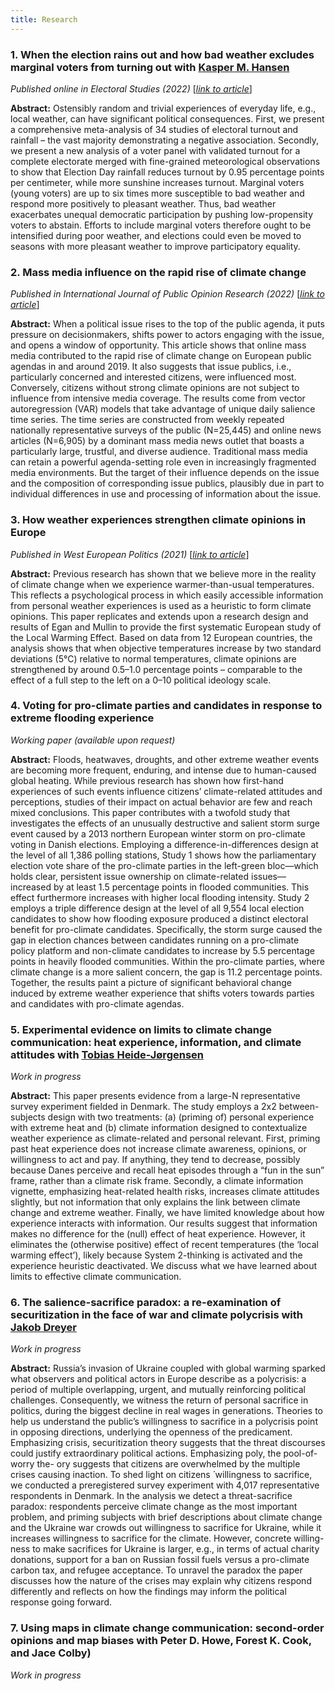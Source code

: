 ```yaml
---
title: Research
---
```


### __1. When the election rains out and how bad weather excludes marginal voters from turning out__ with [Kasper M. Hansen](https://www.kaspermhansen.eu)

*Published online in Electoral Studies (2022)* [_[link to article](https://sciencedirect.com/science/article/pii/S0261379422001299)_]

**Abstract:** Ostensibly random and trivial experiences of everyday life, e.g., local weather, can have significant political consequences. First, we present a comprehensive meta-analysis of 34 studies of electoral turnout and rainfall – the vast majority demonstrating a negative association. Secondly, we present a new analysis of a voter panel with validated turnout for a complete electorate merged with fine-grained meteorological observations to show that Election Day rainfall reduces turnout by 0.95 percentage points per centimeter, while more sunshine increases turnout. Marginal voters (young voters) are up to six times more susceptible to bad weather and respond more positively to pleasant weather. Thus, bad weather exacerbates unequal democratic participation by pushing low-propensity voters to abstain. Efforts to include marginal voters therefore ought to be intensified during poor weather, and elections could even be moved to seasons with more pleasant weather to improve participatory equality.

### __2. Mass media influence on the rapid rise of climate change__

*Published in International Journal of Public Opinion Research (2022)* [_[link to article](https://doi.org/10.1080/01402382.2020.1792731)_]

**Abstract:** When a political issue rises to the top of the public agenda, it puts pressure on decisionmakers, shifts power to actors engaging with the issue, and opens a window of opportunity. This article shows that online mass media contributed to the rapid rise of climate change on European public agendas in and around 2019. It also suggests that issue publics, i.e., particularly concerned and interested citizens, were influenced most. Conversely, citizens without strong climate opinions are not subject to influence from intensive media coverage. The results come from vector autoregression (VAR) models that take advantage of unique daily salience time series. The time series are constructed from weekly repeated nationally representative surveys of the public (N=25,445) and online news articles (N=6,905) by a dominant mass media news outlet that boasts a particularly large, trustful, and diverse audience. Traditional mass media can retain a powerful agenda-setting role even in increasingly fragmented media environments. But the target of their influence depends on the issue and the composition of corresponding issue publics, plausibly due in part to individual differences in use and processing of information about the issue.

### __3. How weather experiences strengthen climate opinions in Europe__

*Published in West European Politics (2021)* [_[link to article](https://doi.org/10.1093/ijpor/edac009)_]

**Abstract:** Previous research has shown that we believe more in the reality of climate change when we experience warmer-than-usual temperatures. This reflects a psychological process in which easily accessible information from personal weather experiences is used as a heuristic to form climate opinions. This paper replicates and extends upon a research design and results of Egan and Mullin to provide the first systematic European study of the Local Warming Effect. Based on data from 12 European countries, the analysis shows that when objective temperatures increase by two standard deviations (5°C) relative to normal temperatures, climate opinions are strengthened by around 0.5–1.0 percentage points – comparable to the effect of a full step to the left on a 0–10 political ideology scale.

### __4. Voting for pro-climate parties and candidates in response to extreme flooding experience__ 

*Working paper (available upon request)*

**Abstract:** Floods, heatwaves, droughts, and other extreme weather events are becoming more frequent, enduring, and intense due to human-caused global heating. While previous research has shown how first-hand experiences of such events influence citizens’ climate-related attitudes and perceptions, studies of their impact on actual behavior are few and reach mixed conclusions. This paper contributes with a twofold study that investigates the effects of an unusually destructive and salient storm surge event caused by a 2013 northern European winter storm on pro-climate voting in Danish elections. Employing a difference-in-differences design at the level of all 1,386 polling stations, Study 1 shows how the parliamentary election vote share of the pro-climate parties in the left-green bloc—which holds clear, persistent issue ownership on climate-related issues—increased by at least 1.5 percentage points in flooded communities. This effect furthermore increases with higher local flooding intensity. Study 2 employs a triple difference design at the level of all 9,554 local election candidates to show how flooding exposure produced a distinct electoral benefit for pro-climate candidates. Specifically, the storm surge caused the gap in election chances between candidates running on a pro-climate policy platform and non-climate candidates to increase by 5.5 percentage points in heavily flooded communities. Within the pro-climate parties, where climate change is a more salient concern, the gap is 11.2 percentage points. Together, the results paint a picture of significant behavioral change induced by extreme weather experience that shifts voters towards parties and candidates with pro-climate agendas.

### __5. Experimental evidence on limits to climate change communication: heat experience, information, and climate attitudes__ with [Tobias Heide-Jørgensen](https://politicalscience.ku.dk/staff/phd/?pure=en/persons/436278)  

*Work in progress*

**Abstract:** This paper presents evidence from a large-N representative survey experiment fielded in Denmark. The study employs a 2x2 between-subjects design with two treatments: (a) (priming of) personal experience with extreme heat and (b) climate information designed to contextualize weather experience as climate-related and personal relevant. First, priming past heat experience does not increase climate awareness, opinions, or willingness to act and pay. If anything, they tend to decrease, possibly because Danes perceive and recall heat episodes through a "fun in the sun" frame, rather than a climate risk frame. Secondly, a climate information vignette, emphasizing heat-related health risks, increases climate attitudes slightly, but not information that only explains the link between climate change and extreme weather. Finally, we have limited knowledge about how experience interacts with information. Our results suggest that information makes no difference for the (null) effect of heat experience. However, it eliminates the (otherwise positive) effect of recent temperatures (the ‘local warming effect’), likely because System 2-thinking is activated and the experience heuristic deactivated. We discuss what we have learned about limits to effective climate communication.  

### __6. The salience-sacrifice paradox: a re-examination of securitization in the face of war and climate polycrisis__ with [Jakob Dreyer](https://politicalscience.ku.dk/staff/phd/?pure=en/persons/414273)

*Work in progress*

**Abstract:** Russia’s invasion of Ukraine coupled with global warming sparked what observers and political actors in Europe describe as a polycrisis: a period of multiple overlapping, urgent, and mutually reinforcing political challenges. Consequently, we witness the return of personal sacrifice in politics, during the biggest decline in real wages in generations. Theories to help us understand the public’s willingness to sacrifice in a polycrisis point in opposing directions, underlying the openness of the predicament. Emphasizing crisis, securitization theory suggests that the threat discourses could justify extraordinary political actions. Emphasizing poly, the pool-of-worry the- ory suggests that citizens are overwhelmed by the multiple crises causing inaction. To shed light on citizens ́ willingness to sacrifice, we conducted a preregistered survey experiment with 4,017 representative respondents in Denmark. In the analysis we detect a threat-sacrifice paradox: respondents perceive climate change as the most important problem, and priming subjects with brief descriptions about climate change and the Ukraine war crowds out willingness to sacrifice for Ukraine, while it increases willingness to sacrifice for the climate. However, concrete willing- ness to make sacrifices for Ukraine is larger, e.g., in terms of actual charity donations, support for a ban on Russian fossil fuels versus a pro-climate carbon tax, and refugee acceptance. To unravel the paradox the paper discusses how the nature of the crises may explain why citizens respond differently and reflects on how the findings may inform the political response going forward.

### __7. Using maps in climate change communication: second-order opinions and map biases__ with Peter D. Howe, Forest K. Cook, and Jace Colby)

*Work in progress*